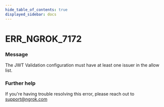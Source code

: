 ```yaml
---
hide_table_of_contents: true
displayed_sidebar: docs
---
```



# ERR_NGROK_7172

### Message
The JWT Validation configuration must have at least one issuer in the allow list.

<ErrorDetails error='err_ngrok_7172' />


### Further help
If you're having trouble resolving this error, please reach out to [support@ngrok.com](mailto:support@ngrok.com?subject=Help%20with%20ERR_NGROK_7172)

